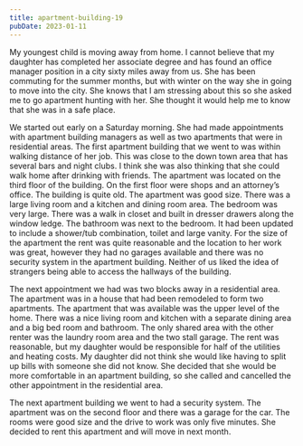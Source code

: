 ```yaml
---
title: apartment-building-19
pubDate: 2023-01-11
---
```


My youngest child is moving away from home. I cannot believe that my daughter has completed her associate degree and has found an office manager position in a city sixty miles away from us. She has been commuting for the summer months, but with winter on the way she in going to move into the city. She knows that I am stressing about this so she asked me to go apartment hunting with her. She thought it would help me to know that she was in a safe place. 

We started out early on a Saturday morning. She had made appointments with apartment building managers as well as two apartments that were in residential areas. The first apartment building that we went to was within walking distance of her job. This was close to the down town area that has several bars and night clubs. I think she was also thinking that she could walk home after drinking with friends. The apartment was located on the third floor of the building. On the first floor were shops and an attorney’s office. The building is quite old. The apartment was good size. There was a large living room and a kitchen and dining room area. The bedroom was very large. There was a walk in closet and built in dresser drawers along the window ledge. The bathroom was next to the bedroom. It had been updated to include a shower/tub combination, toilet and large vanity. For the size of the apartment the rent was quite reasonable and the location to her work was great, however they had no garages available and there was no security system in the apartment building. Neither of us liked the idea of strangers being able to access the hallways of the building.

The next appointment we had was two blocks away in a residential area. The apartment was in a house that had been remodeled to form two apartments. The apartment that was available was the upper level of the home. There was a nice living room and kitchen with a separate dining area and a big bed room and bathroom. The only shared area with the other renter was the laundry room area and the two stall garage. The rent was reasonable, but my daughter would be responsible for half of the utilities and heating costs. My daughter did not think she would like having to split up bills with someone she did not know. She decided that she would be more comfortable in an apartment building, so she called and cancelled the other appointment in the residential area.

The next apartment building we went to had a security system. The apartment was on the second floor and there was a garage for the car. The rooms were good size and the drive to work was only five minutes. She decided to rent this apartment and will move in next month.
